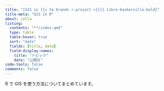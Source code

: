 ```yaml
---
title: "[GIS in {{< fa brands r-project >}}]{.libre-baskerville-bold}"
title-meta: "GIS in R"
about: jolla
listing: 
  contents: "**/index.qmd"
  type: table
  table-hover: true
  sort: "date"
  fields: [title, date]
  field-display-names: 
    title: "トピック"
    date: "公開日"
code-tools: false
comments: false
---
```


R で GIS を使う方法についてまとめています。

